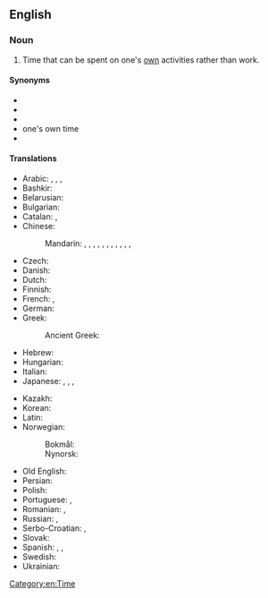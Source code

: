 ==English==
{{wikipedia|Leisure}}

===Noun===
{{en-noun|-}}

# Time that can be spent on one's [[own]] activities rather than work.
#: {{ux|en|I love to play football in my '''free time'''.}}
#: {{ux|en|If you have some '''free time''' tomorrow, let’s go and watch a film.}}

====Synonyms====
* {{l|en|idle time}}
* {{l|en|leisure}}
* {{l|en|leisure time}}
* one's own time<!--not idiomatic; do not wikify-->
* {{l|en|spare time}}

====Translations====
{{trans-top|time that can be spent on one's own activities rather than work}}
* Arabic: {{t|ar|رَاحَة|f}}, {{t|ar|خُلُو مِن اَلْعَمَل}}, {{t|ar|فَرَاغ|m}}, {{t|ar|وَقْت اَلْفَرَاغ|m}}
* Bashkir: {{t|ba|буш ваҡыт|sc=Cyrl}}
* Belarusian: {{t|be|свабодны час|m|tr=svabódny čas}}
* Bulgarian: {{t|bg|свободно време|n|tr=svobodno vreme}}
* Catalan: {{t+|ca|oci|m}}, {{t|ca|temps lliure|m}}
* Chinese:
*: Mandarin: {{t+|cmn|空閑|sc=Hani}}, {{t+|cmn|空闲|tr=kòngxián|sc=Hani}}, {{t+|cmn|閑空|sc=Hani}}, {{t+|cmn|闲空|tr=xiánkòng|sc=Hani}}, {{t+|cmn|閑暇|sc=Hani}}, {{t+|cmn|闲暇|tr=xiánxiá|sc=Hani}}, {{t+|cmn|餘暇|sc=Hani}}, {{t+|cmn|余暇|tr=yúxiá|sc=Hani}}, {{t|cmn|餘閑|sc=Hani}}, {{t+|cmn|余闲|tr=yúxián|sc=Hani}}, {{qualifier|informal}} {{t+|cmn|空兒|sc=Hani}}, {{t+|cmn|空儿|tr=kòngr|sc=Hani}}
* Czech: {{t|cs|volný čas|m}}
* Danish: {{t+|da|fritid}}
* Dutch: {{t+|nl|vrije tijd|m}}
* Finnish: {{t+|fi|vapaa-aika}}
* French: {{t+|fr|temps libre|m}}, {{t+|fr|loisir|m}}
* German: {{t+|de|Freizeit|f}}
* Greek: {{t+|el|ελεύθερος χρόνος}}
*: Ancient Greek: {{t|grc|σχολή|f}}
* Hebrew: {{t|he|פנאי|m}}
* Hungarian: {{t+|hu|szabadidő}}
* Italian: {{t|it|tempo libero|m}}
* Japanese: {{t|ja|余暇|tr=よか, yoka}}, {{t|ja|閑暇|tr=かんか, kanka}}, {{t+|ja|閑散|tr=かんさん, kansan}}, {{t+|ja|暇|tr=ひま, hima}}
{{trans-mid}}
* Kazakh: {{t|kk|бос уақыт|sc=Cyrl}}
* Korean: {{t+|ko|여가}}
* Latin: {{t|la|otium|n}}
* Norwegian:
*: Bokmål: {{t+|nb|fritid|m|f}}
*: Nynorsk: {{t|nn|fritid|f}}
* Old English: {{t|ang|ǣmethwīl|f}}
* Persian: {{t+|fa|اوقات فراغت|tr=owğât-e farâğat|sc=fa-Arab}}
* Polish: {{t|pl|wolny czas|m}}
* Portuguese: {{t+|pt|folga|f}}, {{t|pt|tempo livre|m}}
* Romanian: {{t|ro|timp liber}}, {{t+|ro|răgaz|n}}
* Russian: {{t|ru|свобо́дное вре́мя|n}}, {{t+|ru|досу́г|m}}
* Serbo-Croatian: {{t|sh|слободно време|n|sc=Cyrl}}, {{t|sh|slobodno vreme|n|sc=Cyrl}}
* Slovak: {{t|sk|voľný čas|m}}
* Spanish: {{t|es|tiempo libre}}, {{t+|es|ocio|m}}, {{t|es|tiempo ocio|m}}
* Swedish: {{t+|sv|fritid}}
* Ukrainian: {{t|uk|вільний час|m|tr=víl'nyj čas}}
{{trans-bottom}}

[[Category:en:Time]]